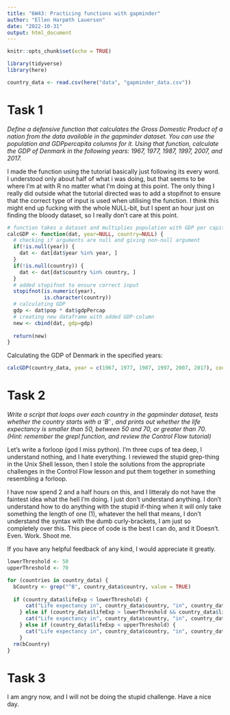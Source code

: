 ---
title: "6W43: Practicing functions with gapminder"
author: "Ellen Harpøth Lauersen"
date: "2022-10-31"
output: html_document
---

```{r setup, include=FALSE}
knitr::opts_chunk$set(echo = TRUE)

library(tidyverse)
library(here)

country_data <- read.csv(here("data", "gapminder_data.csv"))
```

# Task 1

_Define a defensive function that calculates the Gross Domestic Product of a nation from the data available in the gapminder dataset. You can use the population and GDPpercapita columns for it. Using that function, calculate the GDP of Denmark in the following years: 1967, 1977, 1987, 1997, 2007, and 2017._

I made the function using the tutorial basically just following its every word. I understood only about half of what i was doing, but that seems to be where I'm at with R no matter what I'm doing at this point.
The only thing I really did outside what the tutorial directed was to add a stopifnot to ensure that the correct type of input is used when utilising the function. I think this might end up fucking with the whole NULL-bit, but I spent an hour just on finding the bloody dataset, so I really don't care at this point.

```{r GDP-function, include=TRUE, echo=TRUE}

# function takes a dataset and multiplies population with GDP per capita
calcGDP <- function(dat, year=NULL, country=NULL) {
  # checking if arguments are null and giving non-null argument
  if(!is.null(year)) {
    dat <- dat[dat$year %in% year, ]
  }
  if(!is.null(country)) {
    dat <- dat[dat$country %in% country, ]
  }
  # added stopifnot to ensure correct input
  stopifnot(is.numeric(year),
            is.character(country))
  # calculating GDP
  gdp <- dat$pop * dat$gdpPercap
  # creating new dataframe with added GDP-column
  new <- cbind(dat, gdp=gdp)
  
  return(new)
}

```

Calculating the GDP of Denmark in the specified years:

```{r calculating GDP, include=TRUE, echo=TRUE}

calcGDP(country_data, year = c(1967, 1977, 1987, 1997, 2007, 2017), country = "Denmark")

```

# Task 2

_Write a script that loops over each country in the gapminder dataset, tests whether the country starts with a ‘B’ , and prints out whether the life expectancy is smaller than 50, between 50 and 70, or greater than 70. (Hint: remember the grepl function, and review the Control Flow tutorial)_

Let's write a forloop (god I miss python). I'm three cups of tea deep, I understand nothing, and I hate everything.
I reviewed the stupid grep-thing in the Unix Shell lesson, then I stole the solutions from the appropriate challenges in the Control Flow lesson and put them together in something resembling a forloop.

I have now spend 2 and a half hours on this, and I litteraly do not have the faintest idea what the hell I'm doing. I just don't understand anything. I don't understand how to do anything with the stupid if-thing when it will only take something the length of one (1), whatever the hell that means, I don't understand the syntax with the dumb curly-brackets, I am just so completely over this. This piece of code is the best I can do, and it Doesn't. Even. Work. Shoot me.

If you have any helpful feedback of any kind, I would appreciate it greatly. 

```{r forloop, eval = FALSE, echo = TRUE}

lowerThreshold <- 50
upperThreshold <- 70

for (countries in country_data) {
  bCountry <- grep("^B", country_data$country, value = TRUE)
    
  if (country_data$lifeExp < lowerThreshold) {
      cat("Life expectancy in", country_data$country, "in", country_data$year, "is less than", 50)
    } else if (country_data$lifeExp > lowerThreshold && country_data$lifeExp < upperThreshold) {
      cat("Life expectancy in", country_data$country, "in", country_data$year, "is grater than", 50, "but less than", 70)
    } else if (country_data$lifeExp < upperThreshold) {
      cat("Life expectancy in", country_data$country, "in", country_data$year, "is greater than", 70)
    }
  rm(bCountry)
}

```

# Task 3

I am angry now, and I will not be doing the stupid challenge. Have a nice day.